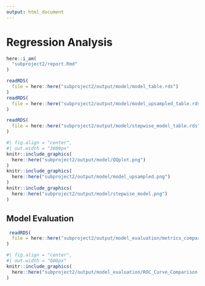 ---
output: html_document
---



# Regression Analysis

```{r, echo=FALSE}
here::i_am(
  "subproject2/report.Rmd"
)
```


```{r}
readRDS(
  file = here::here("subproject2/output/model/model_table.rds") 
)
readRDS(
  file = here::here("subproject2/output/model/model_upsampled_table.rds") 
)

readRDS(
  file = here::here("subproject2/output/model/stepwise_model_table.rds")
)
```


```{r}
#| fig.align = "center",
#| out.width = "3600px"
knitr::include_graphics(
  here::here("subproject2/output/model/QQplot.png")
)
knitr::include_graphics(
  here::here("subproject2/output/model/model_upsampled.png")
)
knitr::include_graphics(
  here::here("subproject2/output/model/stepwise_model.png")
)
```

## Model Evaluation

```{r}
 readRDS(
  file = here::here("subproject2/output/model_evaluation/metrics_comparison_table.rds") 
)
```


```{r}
#| fig.align = "center",
#| out.width = "600px"
knitr::include_graphics(
  here::here("subproject2/output/model_evaluation/ROC_Curve_Comparison.png")
)
```
